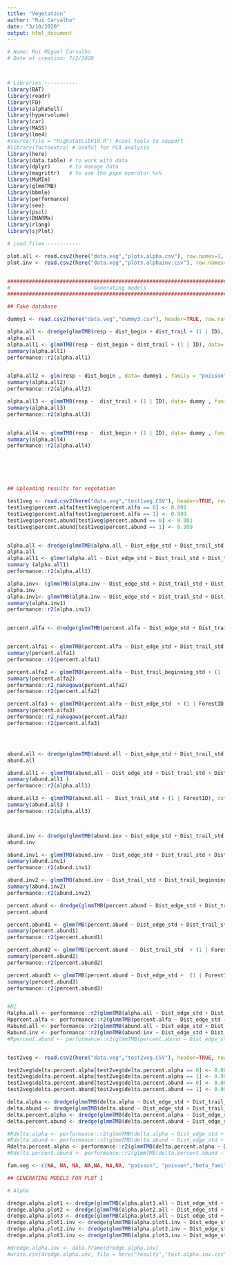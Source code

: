 ```yaml
---
title: "Vegetation"
author: "Rui Carvalho"
date: "3/10/2020"
output: html_document
---
```



```r
# Name: Rui Miguel Carvalho
# Date of creation: 7/2/2020



# Libraries -----------
library(BAT)
library(readr)
library(FD) 
library(alphahull)
library(hypervolume)
library(car)
library(MASS)
library(lme4)
#source(file = "HighstatLibV10.R") #cool tools to support
#library(factoextra) # Useful for PCA analysis
library(here)
library(data.table) # to work with data
library(dplyr)      # to manage data
library(magrittr)   # to use the pipe operator %>% 
library(MuMIn)
library(glmmTMB)
library(bbmle)
library(performance)
library(see)
library(pscl)
library(DHARMa)
library(rlang)
library(sjPlot)

# Load files -----------

plot.all <- read.csv2(here("data.veg","plots.alpha.csv"), row.names=1, header=TRUE,  stringsAsFactors = T, dec = ".", sep = ",")
plot.inv <- read.csv2(here("data.veg","plots.alphainv.csv"), row.names=1, header=TRUE,  stringsAsFactors = T, dec = ".", sep = ",")


###########################################################################
#                           Generating models                           ###
###########################################################################

## Fake database

dummy1 <- read.csv2(here("data.veg","dummy3.csv"), header=TRUE, row.names = 1,  stringsAsFactors = T,sep = ",", dec = ".")

alpha.all <- dredge(glmmTMB(resp ~ dist_begin + dist_trail + (1 | ID), data= dummy1 , family = "poisson"))
alpha.all
alpha.all1 <- glmmTMB(resp ~ dist_begin + dist_trail + (1 | ID), data= dummy1 , family = "poisson")
summary(alpha.all1)
performance::r2(alpha.all1)


alpha.all2 <- glm(resp ~ dist_begin , data= dummy1 , family = "poisson")
summary(alpha.all2)
performance::r2(alpha.all2)

alpha.all3 <- glmmTMB(resp ~  dist_trail + (1 | ID), data= dummy , family = "poisson")
summary(alpha.all3)
performance::r2(alpha.all3)


alpha.all4 <- glmmTMB(resp ~  dist_begin + (1 | ID), data= dummy , family = "poisson")
summary(alpha.all4)
performance::r2(alpha.all4)






## Uploading results for vegetation

test1veg <- read.csv2(here("data.veg","test1veg.CSV"), header=TRUE, row.names = 1,  stringsAsFactors = T,sep = ",", dec = ".")
test1veg$percent.alfa[test1veg$percent.alfa == 0] <- 0.001
test1veg$percent.alfa[test1veg$percent.alfa == 1] <- 0.999
test1veg$percent.abund[test1veg$percent.abund == 0] <- 0.001
test1veg$percent.abund[test1veg$percent.abund == 1] <- 0.999


alpha.all <- dredge(glmmTMB(alpha.all ~ Dist_edge_std + Dist_trail_std + Dist_trail_beginning_std + (1 | ForestID), data= test1veg , family = "poisson"))
alpha.all
alpha.all1 <- glmer(alpha.all ~ Dist_edge_std + Dist_trail_std + Dist_trail_beginning_std  + (1 | ForestID), data= test1veg , family = "poisson")
summary (alpha.all1)
performance::r2(alpha.all1)

alpha.inv<- (glmmTMB(alpha.inv ~ Dist_edge_std + Dist_trail_std + Dist_trail_beginning_std + (1 | ForestID), data= test1veg , family = "poisson"))
alpha.inv
alpha.inv1<- glmmTMB(alpha.inv ~ Dist_edge_std + Dist_trail_std + Dist_trail_beginning_std + (1 | ForestID), data= test1veg , family = "poisson")
summary(alpha.inv1)
performance::r2(alpha.inv1)


percent.alfa <- dredge(glmmTMB(percent.alfa ~ Dist_edge_std + Dist_trail_std + Dist_trail_beginning_std + (1 | ForestID), data= test1veg , family = "beta_family"))


percent.alfa1 <- glmmTMB(percent.alfa ~ Dist_edge_std + Dist_trail_std + Dist_trail_beginning_std + (1 | ForestID), data= test1veg , family = "beta_family")
summary(percent.alfa1)
performance::r2(percent.alfa1)

percent.alfa2 <- glmmTMB(percent.alfa ~ Dist_trail_beginning_std + (1 | ForestID), data= test1veg , family = "beta_family")
summary(percent.alfa2)
performance::r2_nakagawa(percent.alfa2)
performance::r2(percent.alfa2)

percent.alfa3 <- glmmTMB(percent.alfa ~ Dist_edge_std  + (1 | ForestID), data= test1veg , family = "beta_family")
summary(percent.alfa3)
performance::r2_nakagawa(percent.alfa3)
performance::r2(percent.alfa3)




abund.all <- dredge(glmmTMB(abund.all ~ Dist_edge_std + Dist_trail_std + Dist_trail_beginning_std + (1 | ForestID), data= test1veg , family = "poisson"))
abund.all

abund.all1 <- glmmTMB(abund.all ~ Dist_edge_std + Dist_trail_std + Dist_trail_beginning_std + (1 | ForestID), data= test1veg , family = "poisson")
summary(abund.all1 )
performance::r2(alpha.all1)

abund.all3 <- glmmTMB(abund.all ~  Dist_trail_std + (1 | ForestID), data= test1veg , family = "poisson")
summary(abund.all3 )
performance::r2(alpha.all3)



abund.inv <- dredge(glmmTMB(abund.inv ~ Dist_edge_std + Dist_trail_std + Dist_trail_beginning_std + (1 | ForestID), data= test1veg , family = "poisson"))
abund.inv

abund.inv1 <- glmmTMB(abund.inv ~ Dist_edge_std + Dist_trail_std + Dist_trail_beginning_std + (1 | ForestID), data= test1veg , family = "poisson")
summary(abund.inv1)
performance::r2(abund.inv1)

abund.inv2 <- glmmTMB(abund.inv ~ Dist_trail_std + Dist_trail_beginning_std + (1 | ForestID), data= test1veg , family = "poisson")
summary(abund.inv2)
performance::r2(abund.inv2)

percent.abund <- dredge(glmmTMB(percent.abund ~ Dist_edge_std + Dist_trail_std + Dist_trail_beginning_std + (1 | ForestID), data= test1veg , family = "beta_family"))
percent.abund

percent.abund1 <- glmmTMB(percent.abund ~ Dist_edge_std + Dist_trail_std + Dist_trail_beginning_std + (1 | ForestID), data= test1veg , family = "beta_family")
summary(percent.abund1)
performance::r2(percent.abund1)

percent.abund2 <- glmmTMB(percent.abund ~  Dist_trail_std  + (1 | ForestID), data= test1veg , family = "beta_family")
summary(percent.abund2)
performance::r2(percent.abund2)

percent.abund3 <- glmmTMB(percent.abund ~ Dist_edge_std +  (1 | ForestID), data= test1veg , family = "beta_family")
summary(percent.abund3)
performance::r2(percent.abund3)


#R2
Ralpha.all <- performance::r2(glmmTMB(alpha.all ~ Dist_edge_std + Dist_trail_std + Dist_trail_beginning_std + (1 | ForestID), data= test1veg , family = "poisson"))
Rpercent.alfa <- performance::r2(glmmTMB(percent.alfa ~ Dist_edge_std + Dist_trail_std + Dist_trail_beginning_std + (1 | ForestID), data= test1veg , family = "beta_family"))
Rabund.all <- performance::r2(glmmTMB(abund.all ~ Dist_edge_std + Dist_trail_std + Dist_trail_beginning_std + (1 | ForestID), data= test1veg , family = "poisson"))
Rabund.inv <- performance::r2(glmmTMB(abund.inv ~ Dist_edge_std + Dist_trail_std + Dist_trail_beginning_std + (1 | ForestID), data= test1veg , family = "poisson"))
#Rpercent.abund <- performance::r2(glmmTMB(percent.abund ~ Dist_edge_std + Dist_trail_std + Dist_trail_beginning_std + (1 | ForestID), data= test1veg , family = "beta_family"))


test2veg <- read.csv2(here("data.veg","test2veg.CSV"), header=TRUE, row.names = 1,  stringsAsFactors = T,sep = ",", dec = ".")

test2veg$delta.percent.alpha[test2veg$delta.percent.alpha == 0] <- 0.001
test2veg$delta.percent.alpha[test2veg$delta.percent.alpha == 1] <- 0.999
test2veg$delta.percent.abund[test2veg$delta.percent.abund == 0] <- 0.001
test2veg$delta.percent.abund[test2veg$delta.percent.abund == 1] <- 0.999

delta.alpha <- dredge(glmmTMB(delta.alpha ~ Dist_edge_std + Dist_trail_std + Dist_trail_beginning_std + (1 | ForestID), data= test2veg , family = "gaussian"))
delta.abund <- dredge(glmmTMB(delta.abund ~ Dist_edge_std + Dist_trail_std + Dist_trail_beginning_std + (1 | ForestID), data= test2veg , family = "gaussian"))
delta.percent.alpha <- dredge(glmmTMB(delta.percent.alpha ~ Dist_edge_std + Dist_trail_std + Dist_trail_beginning_std + (1 | ForestID), data= test2veg , family = "gaussian"))
delta.percent.abund <- dredge(glmmTMB(delta.percent.abund ~ Dist_edge_std + Dist_trail_std + Dist_trail_beginning_std + (1 | ForestID), data= test2veg , family = "gaussian"))

#Rdelta.alpha <- performance::r2(glmmTMB(delta.alpha ~ Dist_edge_std + Dist_trail_std + Dist_trail_beginning_std + (1 | ForestID), data= test2veg , family = "gaussian"))
#Rdelta.abund <- performance::r2(glmmTMB(delta.abund ~ Dist_edge_std + Dist_trail_std + Dist_trail_beginning_std + (1 | ForestID), data= test2veg , family = "gaussian"))
Rdelta.percent.alpha <- performance::r2(glmmTMB(delta.percent.alpha ~ Dist_edge_std + Dist_trail_std + Dist_trail_beginning_std + (1 | ForestID), data= test2veg , family = "gaussian"))
#Rdelta.percent.abund <- performance::r2(glmmTMB(delta.percent.abund ~ Dist_edge_std + Dist_trail_std + Dist_trail_beginning_std + (1 | ForestID), data= test2veg , family = "gaussian"))

fam.veg <- c(NA, NA, NA, NA,NA, NA,NA, "poisson", "poisson","beta_family","beta_family", "beta_family", "beta_family","beta_family", "beta_family")

## GENERATING MODELS FOR PLOT 1

# Alpha

dredge.alpha.plot1 <- dredge(glmmTMB(alpha.plot1.all ~ Dist_edge_std + Dist_trail_std + Dist_trail_beginning_std + (1 | ForestID), data= Results.plot1.import , family = "poisson"))
dredge.alpha.plot2 <- dredge(glmmTMB(alpha.plot2.all ~ Dist_edge_std + Dist_trail_std + Dist_trail_beginning_std + (1 | ForestID), data= Results.plot2.import , family = "poisson"))
dredge.alpha.plot3 <- dredge(glmmTMB(alpha.plot3.all ~ Dist_edge_std + Dist_trail_std + Dist_trail_beginning_std + (1 | ForestID), data= Results.plot3.import , family = "poisson"))
dredge.alpha.plot1.inv <- dredge(glmmTMB(alpha.plot1.inv ~ Dist_edge_std + Dist_trail_std + Dist_trail_beginning_std + (1 | ForestID), data= Results.plot1.import , family = "poisson"))
dredge.alpha.plot2.inv <- dredge(glmmTMB(alpha.plot2.inv ~ Dist_edge_std + Dist_trail_std + Dist_trail_beginning_std + (1 | ForestID), data= Results.plot2.import , family = "poisson"))
dredge.alpha.plot3.inv <- dredge(glmmTMB(alpha.plot3.inv ~ Dist_edge_std + Dist_trail_std + Dist_trail_beginning_std + (1 | ForestID), data= Results.plot3.import , family = "poisson"))

#dredge.alpha.inv <- data.frame(dredge.alpha.inv)
#write.csv(dredge.alpha.inv, file = here("results","test.alpha.inv.csv"), row.names = TRUE)



```

